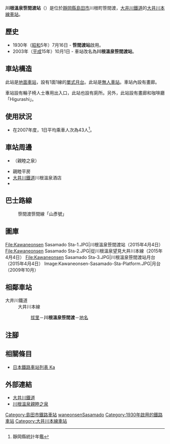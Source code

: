 {{NoteTA|G1=Transport
|T=zh-hans:川根温泉笹间渡站;zh-hk:川根溫泉笹間渡站;zh-tw:川根溫泉笹間渡車站;
|1=zh-hans:川根温泉笹间渡站;zh-hk:川根溫泉笹間渡站;zh-tw:川根溫泉笹間渡車站;
}}
{{Infobox station
|公司色 = #ff4f00
|站名 = 川根溫泉笹間渡
|圖片 = Kawaneonsen-Sasamado-Sta.JPG
|圖片說明 = 車站大樓
|日文原名 = 川根温泉笹間渡
|平假名 = かわねおんせんささまど
|羅馬拼音 = KAWANEONSENSASAMADO
|副站名 = 
|電報略號 = 
|所在地 = {{JPN}}[[靜岡縣|靜岡縣]][[島田市|島田市]]川根町笹間渡
|座標 = {{coord|34|57|44|N|138|05|10|E|type:railwaystation_region:JP-24|display=inline,title}}
|車站構造 = [[地面車站|地面車站]]
|月台配置 = 1面1線
|啟用年月日 = 1930年（[[昭和|昭和]]5年）7月16日<ref name="交通980512">{{Cite news |title=私鉄沿線・いま 大井川鉄道笹間渡駅 |newspaper={{Translink|ja|交通新聞}} |publisher=交通新聞社 |date=1998-05-12 |page=2 |language=ja}}</ref>
|廢站年月日 = 
|乘客人數 = 25
|上下車人次 = 
|統計年度 = 2018
|轉車 = 
|全寬備註 = *在2003年（[[平成|平成]]15年）10月1日前，此站曾名為笹間渡站<br />[[無人車站|無人車站]]{{R|交通980512}}
|adjacent = {{Adjacent stations|system=大井川鐵道|line=大井川本線|left=拔里|right=地名|note-left=1.2km|note-mid=距離[[金谷站_(日本)|金谷]]20.0km|note-right=2.9km}}
}}
'''川根溫泉笹間渡站'''（{{jpn|j=川根温泉笹間渡駅|hg=かわねおんせんささまどえき|rm=Kawaneonsensasamado eki|f=y}}）是位於[[靜岡縣|靜岡縣]][[島田市|島田市]]川根町笹間渡，[[大井川鐵道|大井川鐵道]]的[[大井川本線|大井川本線]][[鐵路車站|車站]]。

== 歷史 ==
* 1930年（[[昭和|昭和]]5年）7月16日 - '''笹間渡站'''啟用。
* 2003年（[[平成|平成]]15年）10月1日 - 車站改名為'''川根溫泉笹間渡站'''。
== 車站構造 ==
此站是[[地面車站|地面車站]]，設有1面1線的[[單式月台|單式月台]]。此站是[[無人車站|無人車站]]。車站內設有畫廊。

車站設有輪子椅人士專用出入口，此站也設有廁所。另外，此站設有畫廊和咖啡廳「Higurashi」。
== 使用狀況 ==
* 在2007年度，1日平均乘車人次為43人<ref>靜岡縣統計年鑑</ref>。

== 車站周邊 ==
* {{Translink|ja|道の駅川根温泉|道之驛川根溫泉}}（親睦之泉）
* 親睦平房{{R|交通980512}}
* [[大井川鐵道|大井川鐵道]]川根溫泉酒店
* {{Translink|ja|静岡県道77号川根寸又峡線|靜岡縣道77號川根寸又峽線}}

== 巴士路線 ==
; {{Translink|ja|島田市自主運行バス|島田市自主運行巴士}}
: 笹間渡笹間線「山彥號」

== 圖庫 ==
<gallery>
File:Kawaneonsen Sasamado Sta-1.JPG|川根溫泉笹間渡站（2015年4月4日）
File:Kawaneonsen Sasamado Sta-2.JPG|從川根溫泉望見大井川本線（2015年4月4日）
File:Kawaneonsen Sasamado Sta-3.JPG|川根溫泉笹間渡站月台（2015年4月4日）
Image:Kawaneonsen-Sasamado-Sta-Platform.JPG|月台（2009年10月）
</gallery>
== 相鄰車站 ==
; 大井川鐵道
: 大井川本線
:: [[拔里站|拔里]]－'''川根溫泉笹間渡'''－[[地名站|地名]]
== 注腳 ==
{{Reflist}}
== 相關條目 ==
* [[日本鐵路車站列表_Ka|日本鐵路車站列表 Ka]]
== 外部連結 ==
{{commonscat|Kawaneonsen-Sasamado Station}}
* [http://www.oigawa-railway.co.jp/ 大井川鐵道] {{Wayback|url=http://www.oigawa-railway.co.jp/ |date=20210817233110 }}{{ja icon}}
* [http://www.kawaneonsen.jp/ 川根溫泉親睦之泉] {{Wayback|url=http://www.kawaneonsen.jp/ |date=20210212164628 }}{{ja icon}}
{{大井川本線}}
{{DEFAULTSORT:Kawaneonsen-Sasamado}}
[[Category:島田市鐵路車站|Category:島田市鐵路車站]]
[[Category:日本鐵路車站_Ka|waneonsenSasamado]]
[[Category:1930年啟用的鐵路車站|Category:1930年啟用的鐵路車站]]
[[Category:大井川本線車站|Category:大井川本線車站]]